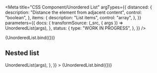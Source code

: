 <!-- @license CC0-1.0 -->


<Meta
  title="CSS Component/Unordered List"
  argTypes={{
    distanced: {
      description: "Distance the element from adjacent content",
      control: "boolean",
    },
    items: {
      description: "List items",
      control: "array",
    },
  }}
  parameters={{
    docs: {
      transformSource: (_src, { args }) => UnorderedList(args),
    },
    status: {
      type: "WORK IN PROGRESS",
    },
  }}
/>

<Canvas>
  <Story
    name="Bulleted list"
    args={{
      ...defaultArgs,
      distanced: true,
      items: [
        {
          textContent: "Lorem",
        },
        {
          textContent: "Ipsum",
        },
        {
          textContent: "Dolor",
        },
      ],
    }}
  >
    {UnorderedList.bind({})}
  </Story>
</Canvas>

<ArgsTable story="Bulleted list" />

## Nested list

<Canvas>
  <Story
    args={{
      ...defaultArgs,
      items: [
        {
          textContent: "Lorem",
        },
        {
          textContent: "Ipsum",
          items: [
            {
              textContent: "Lorem",
            },
            {
              textContent: "Ipsum",
            },
          ],
        },
        {
          textContent: "Dolor",
        },
      ],
    }}
    name="Nested Ordered list"
    parameters={{
      docs: {
        transformSource: (_src, { args }) => UnorderedList(args),
      },
    }}
  >
    {UnorderedList.bind({})}
  </Story>
</Canvas>
